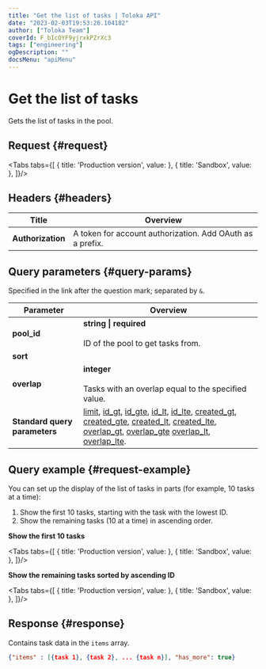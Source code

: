 ```yaml
---
title: "Get the list of tasks | Toloka API"
date: "2023-02-03T19:53:26.104182"
author: ["Toloka Team"]
coverId: F_bIcOYF9yjrxkPZrXc3
tags: ["engineering"]
ogDescription: ""
docsMenu: "apiMenu"
---
```



# Get the list of tasks

<Announce/>

Gets the list of tasks in the pool.

## Request {#request}

<Tabs tabs={[
  { title: 'Production version', value: <GetTasksListList1/> },
  { title: 'Sandbox', value: <GetTasksListList2/> },
]}/>

## Headers {#headers}

Title | Overview
----- | -----
**Authorization** | A token for account authorization. Add OAuth as a prefix.

## Query parameters {#query-params}

Specified in the link after the question mark; separated by `&`.

Parameter | Overview
----- | -----
**pool_id** | **string \| required**<br/><br/>ID of the pool to get tasks from.
**sort** | <GetTasksListTable1/>
**overlap** | **integer**<br/><br/>Tasks with an overlap equal to the specified value.
**Standard query parameters** | [limit](./standard-query-parameters#limit), [id_gt](./standard-query-parameters#id_gt), [id_gte](./standard-query-parameters#id_gte), [id_lt](./standard-query-parameters#id_lt), [id_lte](./standard-query-parameters#id_lte), [created_gt](./standard-query-parameters#created_gt), [created_gte](./standard-query-parameters#created_gte), [created_lt](./standard-query-parameters#created_lt), [created_lte](./standard-query-parameters#created_lte), [overlap_gt](./standard-query-parameters#overlap_gt), [overlap_gte](./standard-query-parameters#overlap_gte) [overlap_lt](./standard-query-parameters#overlap_lt), [overlap_lte](./standard-query-parameters#overlap_lte).

## Query example {#request-example}

You can set up the display of the list of tasks in parts (for example, 10 tasks at a time):

1. Show the first 10 tasks, starting with the task with the lowest ID.
1. Show the remaining tasks (10 at a time) in ascending order.

**Show the first 10 tasks**

<Tabs tabs={[
  { title: 'Production version', value: <GetTasksListList3/> },
  { title: 'Sandbox', value: <GetTasksListList4/> },
]}/>

**Show the remaining tasks sorted by ascending ID**

<Tabs tabs={[
  { title: 'Production version', value: <GetTasksListList5/> },
  { title: 'Sandbox', value: <GetTasksListList6/> },
]}/>

## Response {#response}

Contains task data in the `items` array.

```json
{"items" : [{task 1}, {task 2}, ... {task n}], "has_more": true}
```

